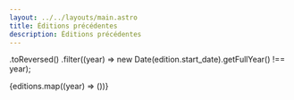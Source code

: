```yaml
---
layout: ../../layouts/main.astro
title: Éditions précédentes
description: Éditions précédentes
---
```


  .toReversed()
  .filter((year) => new Date(edition.start_date).getFullYear() !== year);

{editions.map((year) => (<PreviousSponsorsLogosSection year={year} />))}
